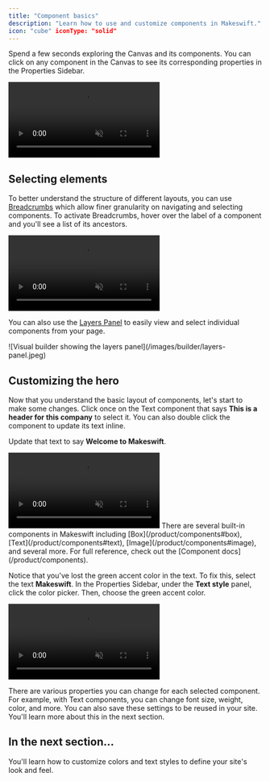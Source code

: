 ```yaml
---
title: "Component basics"
description: "Learn how to use and customize components in Makeswift."
icon: "cube" iconType: "solid"
---
```


Spend a few seconds exploring the Canvas and its components. You can click on any component in the Canvas to see its corresponding properties in the Properties Sidebar.

<Frame>
  <video
    autoPlay
    muted
    loop
    playsInline
    title="Components and properties"
    className="w-full aspect-video"
    src="/images/quickstart/components-and-properties.mp4"
  ></video>
</Frame>

## Selecting elements

To better understand the structure of different layouts, you can use [Breadcrumbs](/product/layouts#breadcrumbs) which allow finer granularity on navigating and selecting components. To activate Breadcrumbs, hover over the label of a component and you'll see a list of its ancestors.

<Frame>
  <video
    autoPlay
    muted
    loop
    playsInline
    title="Components and properties"
    className="w-full aspect-video"
    src="/images/quickstart/breadcrumbs.mp4"
  ></video>
</Frame>

You can also use the [Layers Panel](/product/builder-basics#layers-panel) to easily view and select individual components from your page.

<Frame>
  ![Visual builder showing the layers panel](/images/builder/layers-panel.jpeg)
</Frame>

## Customizing the hero

Now that you understand the basic layout of components, let's start to make some changes. Click once on the Text component that says **This is a header for this company** to select it. You can also double click the component to update its text inline.

Update that text to say **Welcome to Makeswift**.

<Frame>
  <video
    autoPlay
    muted
    loop
    playsInline
    title="Update hero text"
    className="w-full aspect-video"
    src="/images/quickstart/update-hero-text.mp4"
  ></video>
</Frame>

<Note>
  There are several built-in components in Makeswift including
  [Box](/product/components#box), [Text](/product/components#text),
  [Image](/product/components#image), and several more. For full reference,
  check out the [Component docs](/product/components).
</Note>

Notice that you've lost the green accent color in the text. To fix this, select the text **Makeswift**. In the Properties Sidebar, under the **Text style** panel, click the color picker. Then, choose the green accent color.

<Frame>
  <video
    autoPlay
    muted
    loop
    playsInline
    title="Update hero text color"
    className="w-full aspect-video"
    src="/images/quickstart/hero-text-color.mp4"
  ></video>
</Frame>

There are various properties you can change for each selected component. For example, with Text components, you can change font size, weight, color, and more. You can also save these settings to be reused in your site. You'll learn more about this in the next section.

## In the next section...

You'll learn how to customize colors and text styles to define your site's look and feel.
